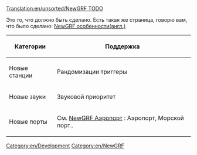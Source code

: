 [[Translation:en/unsorted/NewGRF TODO]]

Это то, что должно быть сделано. Есть такая же страница, говорю вам, что было сделано: [[en/unsorted/NewGRF Features|NewGRF особенности(англ.)]]

{| border="2" width="auto" cellspacing="4" cellpadding="3" rules="all" style="margin:1em 1em 1em 0; border:solid 1px #AAAAAA;"
|- style="background:#efefef;"
! Категории !! Поддержка
|-
| Новые станции || Рандомизации триггеры
|-
| Новые звуки || Звуковой приоритет
|-
| Новые порты || См. [[en/unsorted/NewGRF (Air)Ports|NewGRF Аэропорт]] : Аэропорт, Морской порт.. 
|}

{{ru/Navbox NewGRF}}

[[Category:en/Development]]
[[Category:en/NewGRF]]